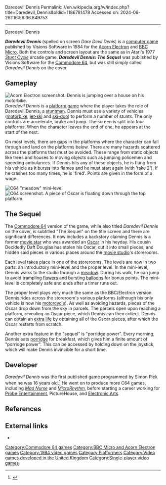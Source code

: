 Daredevil Dennis
Permalink: //en.wikipedia.org/w/index.php?title=Daredevil_Dennis&oldid=1186781478
Accessed on: 2024-06-26T16:56:36.849753



------
Daredevil Dennis
{{Infobox video game
|title = Daredevil Dennis
|image = Daredevildennis(visions).jpg
|caption = Cover art
|designer = Simon Pick<ref name="giantlist">{{cite web|last1=Hague|first1=James|title=The Giant List of Classic Game Programmers|url=https://dadgum.com/giantlist/}}</ref>
|publisher = Visions
|released = 1984
|genre = [[Platform game|Platform]]
|modes = [[Single player]]
|platforms = [[Acorn Electron]], [[BBC Micro]], [[Commodore 64]]
}}

'''''Daredevil Dennis''''' (spelled on screen ''Dare Devil Denis'') is a [[computer game]] published by Visions Software in 1984 for the [[Acorn Electron]] and [[BBC Micro]]. Both the controls and screen layout are the same as in Atari's 1977 ''[[Stunt Cycle]]'' arcade game. '''''Daredevil Dennis: The Sequel''''' was published by Visions Software for the [[Commodore 64]], but was still simply called ''Daredevil Dennis'' on the cover.

==Gameplay==
[[Image:DaredevilDennis elk.gif|thumb|left|[[Acorn Electron]] screenshot. Dennis is jumping over a house on his motorbike.]]
''Daredevil Dennis'' is a [[platform game]] where the player takes the role of Daredevil Dennis, a [[stuntman]]. Dennis must use a variety of vehicles ([[motorbike]], [[jet-ski]] and [[ski-doo]]) to perform a number of stunts. The only controls are accelerate, brake and jump. The screen is split into four platforms. When the character leaves the end of one, he appears at the start of the next.

On most levels, there are gaps in the platforms where the character can fall through and land on the platforms below. There are many hazards scattered across the platforms that must be avoided. These range from static objects like trees and houses to moving objects such as jumping policemen and speeding ambulances. If Dennis hits any of these objects, he is flung from his vehicle as it bursts into flames and he must start again (with 'take 2'). If he crashes too many times, he is 'fired'. Points are given in the form of a wage.

[[Image:Daredevil dennis C64 2.gif|thumb|left|[[Commodore 64|C64]] "meadow" mini-level]]
[[Image:Daredevil denis C64 1.gif|thumb|right|[[Commodore 64|C64]] screenshot. A piece of Oscar is floating down through the top platform.]]

==The Sequel==
The [[Commodore 64]] version of the game, while also titled ''Daredevil Dennis'' on the cover, is subtitled "The Sequel" on the title screen and there are significant differences. It now includes a backstory claiming Dennis is a former [[movie star]] who was awarded an [[Academy Awards|Oscar]] in his heyday. His cousin Decidedly Daft Douglas has stolen his Oscar, cut it into small pieces, and hidden said pieces in various places around the [[movie studio]]'s storerooms.

Each level takes place in one of the storerooms. The levels are now in two parts: an introductory mini-level and the proper level. In the mini-level, Dennis walks to the studio through a [[meadow]]. During his walk, he can jump to avoid trampling [[flower]]s and bursting [[balloon]]s for bonus points. The mini-level is completely safe and ends after a timer runs out.

The proper level plays very much the same as the BBC/Electron version. Dennis rides across the storeroom's various platforms (although his only vehicle is now his [[motorcycle]]). As well as avoiding hazards, pieces of the Oscar drop down from the sky in parcels. The parcels open upon reaching a platform, revealing an Oscar piece, which Dennis can then collect. Dennis can obtain an [[extra life]] by obtaining all of the Oscar pieces, after which the Oscar restarts from scratch.

Another extra feature in the "sequel" is "porridge power". Every morning, Dennis eats [[porridge]] for breakfast, which gives him a finite amount of "porridge power". This can be accessed by holding down on the joystick, which will make Dennis invincible for a short time.

==Developer==
''Daredevil Dennis'' was the first published game programmed by Simon Pick when he was 16 years old.<ref name="lemon_interview">{{cite web |last1=Pouladi |first1=Ali |title=Simon Pick Interview |url=http://www.lemon64.com/interviews/simon_pick.php |website=Lemon64 |date=August 26, 2003}}</ref> He went on to produce more C64 games, including ''[[Mad Nurse]]'' and ''[[MicroRhythm]]'', before starting a career working for [[Probe Entertainment]], PictureHouse, and [[Electronic Arts]].

==References==
{{reflist}}

==External links==
* {{lemon64 game|id=627|name=Daredevil Dennis}}


[[Category:Commodore 64 games]]
[[Category:BBC Micro and Acorn Electron games]]
[[Category:1984 video games]]
[[Category:Platformers]]
[[Category:Video games developed in the United Kingdom]]
[[Category:Single-player video games]]